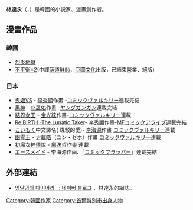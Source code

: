 
'''林達永'''（{{lang-ko|'''임달영'''}}，{{bd|1977年|6月14日|catIdx=Lim}}）是韓國的小説家、漫畫創作者。

== 漫畫作品 ==
=== 韓國 ===
* [[烈炎地獄|烈炎地獄]]
* [[不平衡×2|不平衡×2]](中譯[[萌道鮮師|萌道鮮師]]，[[亞圖文化|亞圖文化]]出版，已結束營業、絕版)

=== 日本 ===
* [[鬼姬VS|鬼姬VS]] - [[李秀顯|李秀顯]]作畫 -[[コミックヴァルキリー|コミックヴァルキリー]]連載完結
* [[黑神|黑神]] - [[朴晟佑|朴晟佑]]作畫- [[ヤングガンガン|ヤングガンガン]]連載完結
* [[FreeZing|結界女王]] - [[金光絃|金光絃]]作畫-[[コミックヴァルキリー|コミックヴァルキリー]]連載
* [[Re:BIRTH_-The_Lunatic_Taker|Re:BIRTH -The Lunatic Taker]]- [[李秀顯|李秀顯]]作畫-[[MFコミックアライブ|MFコミックアライブ]]連載完結
* [[こいもく|こいもく]]中文譯名( 斑駁的愛)- [[李海源|李海源]]作畫 [[コミックヴァルキリー|コミックヴァルキリー]]連載
* [[幽霊王|幽霊王]] - [[尹載皓|尹載皓]]（ユン・ゼホ）作畫 [[コミックヴァルキリー|コミックヴァルキリー]]連載
* [[初魔女神傳說|初魔女神傳說]] - [[鄺洙哲|鄺洙哲]]作畫  連載
* [[エースメイド|エースメイド]] - 李海源作画、「[[コミックフラッパー|コミックフラッパー]]」連載完結

== 外部連結 ==
* {{ko}} [http://blog.naver.com/cdggam 임달영의 다이어리. :: 네이버  블로그] {{Wayback|url=http://blog.naver.com/cdggam |date=20110920215756 }}，林達永的網誌。

{{Writer-stub}}
{{DEFAULTSORT:Lim林}}
[[Category:韓國作家|Category:韓國作家]]
[[Category:首爾特別市出身人物|Category:首爾特別市出身人物]]